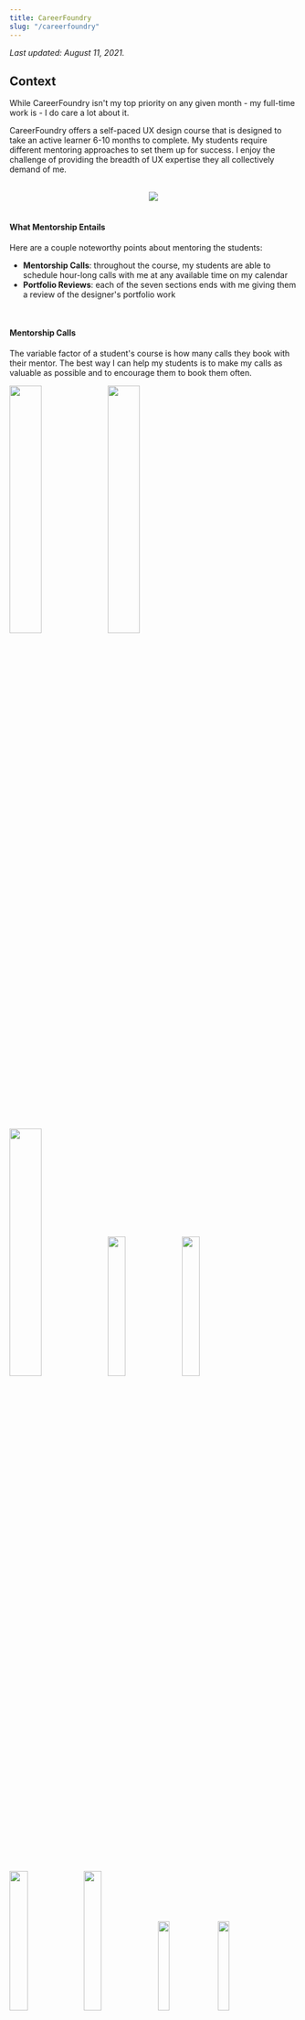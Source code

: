 ```yaml
---
title: CareerFoundry
slug: "/careerfoundry"
---
```


_Last updated: August 11, 2021._

## Context

While CareerFoundry isn't my top priority on any given month - my full-time work is - I do care a lot about it.

CareerFoundry offers a self-paced UX design course that is designed to take an active learner 6-10 months to complete. My students require different mentoring approaches to set them up for success. I enjoy the challenge of providing the breadth of UX expertise they all collectively demand of me.

<br />

<center>
  <img src="DemandABreadthOfUXExpertiseAndPersonalization.svg" />
</center>

<br />

#### What Mentorship Entails

Here are a couple noteworthy points about mentoring the students:

- **Mentorship Calls**: throughout the course, my students are able to schedule hour-long calls with me at any available time on my calendar
- **Portfolio Reviews**: each of the seven sections ends with me giving them a review of the designer's portfolio work

<br />

#### Mentorship Calls
The variable factor of a student's course is how many calls they book with their mentor. The best way I can help my students is to make my calls as valuable as possible and to encourage them to book them often.

<img src="https://i.imgur.com/c1SHwWg.png" width="33.33%" height="auto" />
<img src="https://i.imgur.com/YcT09wQ.png?1" width="33.33%" height="auto" />
<img src="https://i.imgur.com/c1SHwWg.png" width="33.33%" height="auto" />
<img src="https://i.imgur.com/YcT09wQ.png?1" width="25%" height="auto" />
<img src="https://i.imgur.com/c1SHwWg.png" width="25%" height="auto" />
<img src="https://i.imgur.com/YcT09wQ.png?1" width="25%" height="auto" />
<img src="https://i.imgur.com/c1SHwWg.png" width="25%" height="auto" />
<img src="https://i.imgur.com/YcT09wQ.png?1" width="20%" height="auto" />
<img src="https://i.imgur.com/c1SHwWg.png" width="20%" height="auto" />
<img src="https://i.imgur.com/YcT09wQ.png?1" width="20%" height="auto" />
<img src="https://i.imgur.com/c1SHwWg.png" width="20%" height="auto" />
<img src="https://i.imgur.com/YcT09wQ.png?1" width="20%" height="auto" />
<img src="https://i.imgur.com/c1SHwWg.png" width="16.665%" height="auto" />
<img src="https://i.imgur.com/YcT09wQ.png?1" width="16.665%" height="auto" />
<img src="https://i.imgur.com/c1SHwWg.png" width="16.665%" height="auto" />
<img src="https://i.imgur.com/YcT09wQ.png?1" width="16.665%" height="auto" />
<img src="https://i.imgur.com/c1SHwWg.png" width="16.665%" height="auto" />
<img src="https://i.imgur.com/YcT09wQ.png?1" width="16.665%" height="auto" />
<img src="https://i.imgur.com/c1SHwWg.png" width="14.285%" height="auto" />
<img src="https://i.imgur.com/YcT09wQ.png?1" width="14.285%" height="auto" />
<img src="https://i.imgur.com/c1SHwWg.png" width="14.285%" height="auto" />
<img src="https://i.imgur.com/YcT09wQ.png?1" width="14.285%" height="auto" />
<img src="https://i.imgur.com/c1SHwWg.png" width="14.285%" height="auto" />
<img src="https://i.imgur.com/YcT09wQ.png?1" width="14.285%" height="auto" />
<img src="https://i.imgur.com/c1SHwWg.png" width="14.285%" height="auto" />
<img src="https://i.imgur.com/YcT09wQ.png?1" width="12.5%" height="auto" />
<img src="https://i.imgur.com/c1SHwWg.png" width="12.5%" height="auto" />
<img src="https://i.imgur.com/YcT09wQ.png?1" width="12.5%" height="auto" />
<img src="https://i.imgur.com/c1SHwWg.png" width="12.5%" height="auto" />
<img src="https://i.imgur.com/YcT09wQ.png?1" width="12.5%" height="auto" />
<img src="https://i.imgur.com/c1SHwWg.png" width="12.5%" height="auto" />
<img src="https://i.imgur.com/YcT09wQ.png?1" width="12.5%" height="auto" />
<img src="https://i.imgur.com/c1SHwWg.png" width="12.5%" height="auto" />

<br />
<br />

#### Portfolio Reviews

<br />

<center>
  <img src="OverviewOfMyPortfolioReviews.svg" />
</center>

<br />

#### Summary of My Mentorship
From September, 2020 to July, 2021 in my off hours I logged over 300 hours of design mentorship.

<br />

<center>
  <img src="MyMentorshipActivity.svg" />
</center>

<br />

## Desired Outcomes As a UX Mentor

Over my time as a mentor, I want my students to achieve continually:

1. Higher course completion rates
2. Shorter times until their first job offer
3. Higher hiring rates
4. Higher starting salaries

<br />

## My Process

For the first eight months I just treated my design mentorship like an off-hours side gig, doing nothing more than gradual improvements to quality of my calls with my students. My process has completely improved since May, 2021, and I have a running article series called _Applying Statistical Process Control to My UX Mentorship_. See a breakdown of the data:
  - <a href="/applying-statistical-process-control-to-my-ux-mentorship-part-1">Part 1</a>
  - <a href="/applying-statistical-process-control-to-my-ux-mentorship-part-2">Part 2</a>

On a monthly basis, I have my CareerFoundry invoice items transcribed into a spreadsheet where I can extrapolate data for student progress and monitor the impact of improvements I make to my mentorship system. My process is yielding ever more impactful results as I optimize my process.

<br />

#### My Mentorship Calls

Here are the calls I recommend to all my students.

<img src="https://i.imgur.com/JSy1MtB.png" width="100%" height="auto" />

<br />

Since August, 2021, I've been keeping track of which calls each of my students has had.

<img src="https://i.imgur.com/PKS21JF.png" width="100%" height="auto" />

<br />
<br />

#### Examples of Copy Work

An effective exercise for improving design skills that designers <a href="https://learnui.design/blog/5-practical-exercises-learn-ui-design-free.html" target="default">advocate</a> is to mimic the masters and learn from their technique. It's an exercise I want my students to get used to.

<img src="https://i.imgur.com/g2M9sh0.png" width="100%" height="auto" />
<img src="https://i.imgur.com/yH6p0LG.png" width="52.75%" height="auto" />
<img src="https://i.imgur.com/YGNaiPE.png" width="47.25%" height="auto" />

<br />
<br />

#### Examples of Student Work

By end of the program, my students are able to produce work like this:

<iframe
  width="100%"
  height="550px"
  src="https://www.youtube.com/embed/aVX8IPZ8Foc"
  title="YouTube video player"
  frameborder="0"
  allow="accelerometer; autoplay; clipboard-write; encrypted-media; gyroscope; picture-in-picture"
  allowfullscreen
></iframe>

<br />
<br />

## My Mentorship Results Thus Far

I have not been a mentor long enough to derive reliable insights about my key desired outcomes (listed above). CF grads typically take up to 6 months to get hired in a UX-related role. That means **I won't have good data for student hiring metrics until the beginning of 2022**. And even then, those statistics will be based on my mentorship process toward the end of 2020. It will take at least a year to see the results of my mentorship process today.

I _can_ prove, however, that my process is yielding ever more impactful results. See a breakdown of the data in my ongoing article series, **_Applying Statistical Process Control to My UX Mentorship_**:
  - <a href="/applying-statistical-process-control-to-my-ux-mentorship-part-1">Part 1</a>
  - <a href="/applying-statistical-process-control-to-my-ux-mentorship-part-2">Part 2</a>

<br />

## Personal Reflection

**I love applying statistical process control to my work.** This was the first time where I've taken a studied and disciplined approach to applying SPC principles I read about to a project. I've been amazed with the outcomes it facilitates. Wherever possible moving forward, for the projects I care about I want to track data and visualize it on a routinely-referenced dashboard.

I've come away from the insights gathered in parts <a href="/applying-statistical-process-control-to-my-ux-mentorship-part-1">1</a> and <a href="/applying-statistical-process-control-to-my-ux-mentorship-part-2">2</a> of my SPC article series with a few key takeaways.

<br />

#### 1. The Impact of a Dashboard

Having a dashboard give me the most actionable data (_that I've figured out thus far_) has done more to (1) inform me of where I can improve my process and (2) consider _how_ I might improve my process... than a scrum master or manager could, I believe.

<br />

#### 2. Data Analytics as a Key Companion Feedback Loop to User Research

As a long-time UX practitioner - mostly of early-stage products - I've associated improved outcomes more with a qualitative feedback loop between users and designers engaging with each other directly. And yet... most of the measurable improvements to my mentorship approach have been **in response to quantitative metrics** and have been **invisible to the students**. _Data_ insights prompted actions that, for the most part, could not have been easily (or even _possibly_) detected through user research. Also, the optimizations I have made so far have for the most part flown under the students' radars. For example:
  - I really doubt my women students have thought of themselves as less assertive and, yet, telling them to be more assertive in utilizing my available time did result in them doing so.
  - My students could not have told me that when they book calls with me and what days they most often schedule with me the way the data does. Also, I'm sure they didn't notice when Monday availability dropped and Wednesday / Thursday availability increased on my schedule. Regardless, this resulted in their booking more calls with me.
  - I'm sure that if I were to ask my students on which month they guess I had compiled a spreadsheet of all the data I have surrounding our mentorship engagement in order to track our progress, they would not know. And yet, it has had measurable improvements on my results and _their_ course outcomes.

<br />

#### 3. Translating Design to Business Outcomes

**Statistical process control is the best way I know to defining a system of continuous improvement and translating design into improved business outcomes (post launch).** Thus far in my career, I've focused primarily on designing and launching new products. In that context, it's easy to say how design translates to business outcomes. I haven't had as good of an explanation to executives of mature businesses how design translates to more profitable businesses or why design should have a seat at the executive table. Now I can more easily associate metrics to product and service design work.

<br />
